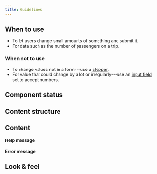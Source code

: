 ```yaml
---
title: Guidelines
---
```



<ReactExample name="InputStepper" />

## When to use

- To let users change small amounts of something and submit it.
- For data such as the number of passengers on a trip.

### When not to use

- To change values not in a form---use a [stepper](/components/interaction/stepper).
- For value that could change by a lot or irregularly---use an [input field](/components/input/inputfield)
  set to accept numbers.

## Component status

<ComponentStatus component="InputStepper" />

## Content structure

<FigmaFile
  file="4QJZqvBvRrLu6t9mwObCkA"
  node="0%3A307"
  alt="Label: provides a clear description of what users are adding/removing; value: displays the current value; decrement controller: decreases the value and to improve accessibility it's best to add a title describing the action; increment controller: increases the value and to improve accessibility it's best to add a title describing the action."
/>

## Content

<InputLabelsSnippet />

<StepperTitlesSnippet />

<InputHelpErrorSnippet />

<!-- eslint-disable -->
#### Help message
<!-- eslint-ensable -->

<ReactExample name="InputStepper help" />

#### Error message

<ReactExample name="InputStepper error" />

## Look & feel

<InputBackgroundLinkSnippet />
